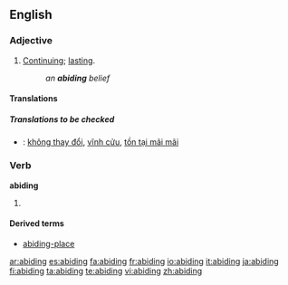 ==English==

===Adjective===
{{en-adj}}
# [[continue|Continuing]]; [[lasting]].
#:''an '''abiding''' belief''

====Translations====
=====Translations to be checked=====
{{checktrans}}
*{{ttbc|Vietnamese}}: [[không thay đổi]], [[vĩnh cửu]], [[tồn tại mãi mãi]]

===Verb===
'''abiding'''
# {{present participle of|[[abide]]}}

====Derived terms====
*[[abiding-place]]

[[ar:abiding]]
[[es:abiding]]
[[fa:abiding]]
[[fr:abiding]]
[[io:abiding]]
[[it:abiding]]
[[ja:abiding]]
[[fi:abiding]]
[[ta:abiding]]
[[te:abiding]]
[[vi:abiding]]
[[zh:abiding]]